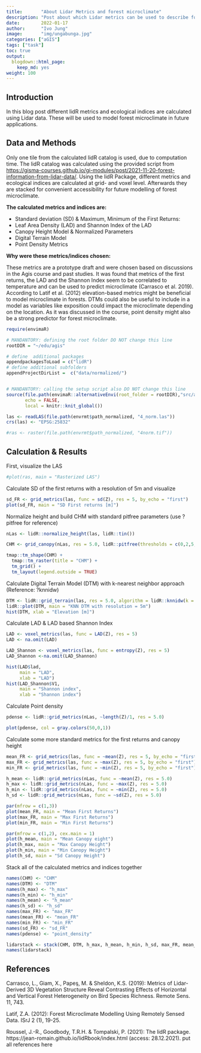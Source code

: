 ```yaml
---
title:       "About Lidar Metrics and forest microclimate"
description: "Post about which Lidar metrics can be used to describe forest microclimate and how they are calculated"
date:        2022-01-17
author:      "Ivo Jung"
image:       "img/ungabunga.jpg" 
categories: ["aGIS"]
tags: ["task"]
toc: true
output:
  blogdown::html_page:
    keep_md: yes
weight: 100
---
```


## Introduction

In this blog post different lidR metrics and ecological indices are calculated using Lidar data. These will be used to model forest microclimate in future applications.

## Data and Methods

Only one tile from the calculated lidR catalog is used, due to computation time. The lidR catalog 
was calculated using the provided script from <https://gisma-courses.github.io/gi-modules/post/2021-11-20-forest-information-from-lidar-data/>.
Using the lidR Package, different metrics and ecological indices are calculated at grid- and voxel level. Afterwards they are stacked for convenient accessibility for future modelling of forest microclimate.

**The calculated metrics and indices are:**

- Standard deviation (SD) & Maximum, Minimum of the First Returns:
- Leaf Area Density (LAD) and Shannon Index of the LAD
- Canopy Height Model & Normalized Parameters
- Digital Terrain Model
- Point Density Metrics

**Why were these metrics/indices chosen:**

These metrics are a prototype draft and were chosen based on discussions in the Agis course and past studies. 
It was found that metrics of the first returns, the LAD and the Shannon Index seem to be correlated to temperature and can be used to predict microclimate (Carrasco et al. 2019). According to Latif et al. (2012)  elevation-based metrics might be beneficial to model microclimate in forests. DTMs could also be useful to include in a model as variables like exposition could impact the microclimate depending on the location. As it was discussed in the course, point density might also be a strong predictor for forest microclimate.


```r
require(envimaR)

# MANDANTORY: defining the root folder DO NOT change this line
rootDIR = "~/edu/agis"

# define  additional packages
appendpackagesToLoad = c("lidR")
# define additional subfolders
appendProjectDirList =  c("data/normalized/")


# MANDANTORY: calling the setup script also DO NOT change this line
source(file.path(envimaR::alternativeEnvi(root_folder = rootDIR),"src/agis_setup.R"), 
       echo = FALSE,
       local = knitr::knit_global())

las <- readLAS(file.path(envrmt$path_normalized, "4_norm.las"))
crs(las) <- "EPSG:25832"

#ras <- raster(file.path(envrmt$path_normalized, "4norm.tif"))
```

## Calculation & Results

First, visualize the LAS

```r
#plot(ras, main = "Rasterized LAS")
```

Calculate SD of the first returns with a resolution of 5m and visualize 

```r
sd_FR <- grid_metrics(las, func = sd(Z), res = 5, by_echo = "first")
plot(sd_FR, main = "SD First returns [m]")
```

Normalize height and build CHM with standard pitfree parameters (use ?pitfree for reference)

```r
nLas <- lidR::normalize_height(las, lidR::tin())
```
```r
CHM <- grid_canopy(nLas, res = 5.0, lidR::pitfree(thresholds = c(0,2,5,10,15), c(0,1)))

tmap::tm_shape(CHM) +
  tmap::tm_raster(title = "CHM") +
  tm_grid() +
  tm_layout(legend.outside = TRUE)
```

Calculate Digital Terrain Model (DTM) with k-nearest neighbor approach (Reference: ?knnidw)

```r
DTM <- lidR::grid_terrain(las, res = 5.0, algorithm = lidR::knnidw(k = 10, p = 2))
lidR::plot(DTM, main = "KNN DTM with resolution = 5m")
hist(DTM, xlab = "Elevation [m]")
```

Calculate LAD & LAD based Shannon Index

```r
LAD <- voxel_metrics(las, func = LAD(Z), res = 5)
LAD <- na.omit(LAD)

LAD_Shannon <- voxel_metrics(las, func = entropy(Z), res = 5)
LAD_Shannon <-na.omit(LAD_Shannon)
```
```r
hist(LAD$lad,
     main = "LAD",
     xlab = "LAD")
hist(LAD_Shannon$V1,
     main = "Shannon index",
     xlab = "Shannon index")
```

Calculate Point density

```r
pdense <- lidR::grid_metrics(nLas, ~length(Z)/1, res = 5.0)
```
```r
plot(pdense, col = gray.colors(50,0,1))
```

Calculate some more standard metrics for the first returns and canopy height

```r
mean_FR <- grid_metrics(las, func = ~mean(Z), res = 5, by_echo = "first")
max_FR <- grid_metrics(las, func = ~max(Z), res = 5, by_echo = "first")
min_FR <- grid_metrics(las, func = ~min(Z), res = 5, by_echo = "first")

h_mean <- lidR::grid_metrics(nLas, func = ~mean(Z), res = 5.0)
h_max <- lidR::grid_metrics(nLas, func = ~max(Z), res = 5.0)
h_min <- lidR::grid_metrics(nLas, func = ~min(Z), res = 5.0)
h_sd <- lidR::grid_metrics(nLas, func = ~sd(Z), res = 5.0)
```

```r
par(mfrow = c(1,3))
plot(mean_FR, main = "Mean First Returns")
plot(max_FR, main = "Max First Returns")
plot(min_FR, main = "Min First Returns")

par(mfrow = c(1,2), cex.main = 1)
plot(h_mean, main = "Mean Canopy eight")
plot(h_max, main = "Max Canopy Height")
plot(h_min, main = "Min Canopy Height")
plot(h_sd, main = "Sd Canopy Height")
```

Stack all of the calculated metrics and indices together
```r
names(CHM) <- "CHM"
names(DTM) <- "DTM"
names(h_max) <- "h_max"
names(h_min) <- "h_min"
names(h_mean) <- "h_mean"
names(h_sd) <- "h_sd"
names(max_FR) <- "max_FR"
names(mean_FR) <- "mean_FR"
names(min_FR) <- "min_FR"
names(sd_FR) <- "sd_FR"
names(pdense) <- "point_density"
```


```r
lidarstack <- stack(CHM, DTM, h_max, h_mean, h_min, h_sd, max_FR, mean_FR, min_FR, sd_FR, pdense)
names(lidarstack)
```
## References

Carrasco, L., Giam, X., Papeş, M. & Sheldon, K.S. (2019): Metrics of Lidar-Derived 3D Vegetation Structure Reveal Contrasting Effects of Horizontal and Vertical Forest Heterogeneity on Bird Species Richness. Remote Sens. 11, 743.

Latif, Z.A. (2012): Forest Microclimate Modelling Using Remotely Sensed Data. ISrJ 2 (1), 19-25.

Roussel, J.-R., Goodbody, T.R.H. & Tompalski, P. (2021): The lidR package. https://jean-romain.github.io/lidRbook/index.html (access: 28.12.2021).
put all references here


